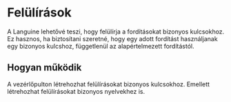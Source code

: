 # Felülírások

A Languine lehetővé teszi, hogy felülírja a fordításokat bizonyos kulcsokhoz. Ez hasznos, ha biztosítani szeretné, hogy egy adott fordítást használjanak egy bizonyos kulcshoz, függetlenül az alapértelmezett fordítástól.

## Hogyan működik

A vezérlőpulton létrehozhat felülírásokat bizonyos kulcsokhoz. Emellett létrehozhat felülírásokat bizonyos nyelvekhez is.
